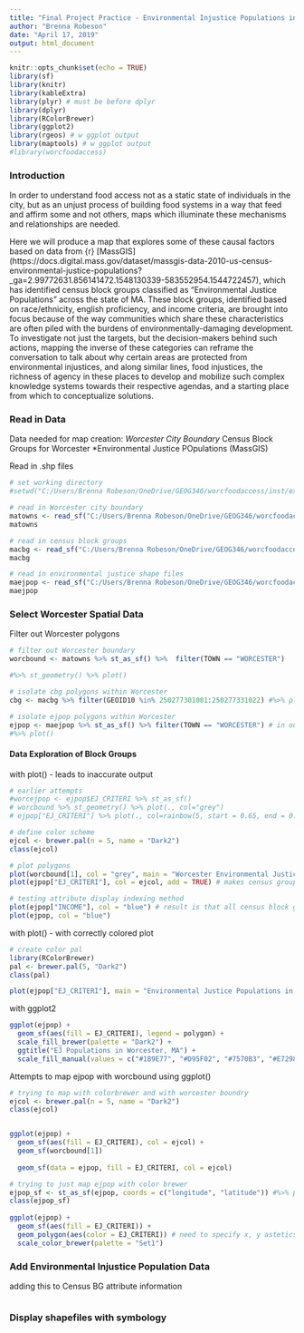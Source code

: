 ```yaml
---
title: "Final Project Practice - Environmental Injustice Populations in worcester, MA"
author: "Brenna Robeson"
date: "April 17, 2019"
output: html_document
---
```


```r
knitr::opts_chunk$set(echo = TRUE)
library(sf)
library(knitr)
library(kableExtra)
library(plyr) # must be before dplyr
library(dplyr)
library(RColorBrewer)
library(ggplot2)
library(rgeos) # w ggplot output
library(maptools) # w ggplot output
#library(worcfoodaccess)
```

### Introduction

In order to understand food access not as a static state of individuals in the city, but as an unjust process of building food systems in a way that feed and affirm some and not others, maps which illuminate these mechanisms and relationships are needed. 

Here we will produce a map that explores some of these causal factors based on data from {r} [MassGIS] (https://docs.digital.mass.gov/dataset/massgis-data-2010-us-census-environmental-justice-populations?_ga=2.99772631.856141472.1548130339-583552954.1544722457), which has identified census block groups classified as "Environmental Justice Populations" across the state of MA. These block groups, identified based on race/ethnicity, english proficiency, and income criteria, are brought into focus because of the way communities which share these characteristics are often piled with the burdens of environmentally-damaging development. To investigate not just the targets, but the decision-makers behind such actions, mapping the inverse of these categories can reframe the conversation to talk about why certain areas are protected from environmental injustices, and along similar lines, food injustices, the richness of agency in these places to develop and mobilize such complex knowledge systems towards their respective agendas, and a starting place from which to conceptualize solutions.  





### Read in Data

Data needed for map creation:
*Worcester City Boundary
*Census Block Groups for Worcester
*Environmental Justice POpulations (MassGIS)


Read in .shp files
```r
# set working directory
#setwd("C:/Users/Brenna Robeson/OneDrive/GEOG346/worcfoodaccess/inst/extdata/") # do I actually need to do this?

# read in Worcester city boundary
matowns <- read_sf("C:/Users/Brenna Robeson/OneDrive/GEOG346/worcfoodaccess/inst/extdata/TOWNS_POLY.shp") 
matowns

# read in census block groups
macbg <- read_sf("C:/Users/Brenna Robeson/OneDrive/GEOG346/worcfoodaccess/inst/extdata/CENSUS2010BLOCKGROUPS_POLY.shp") 
macbg

# read in environmental justice shape files
maejpop <- read_sf("C:/Users/Brenna Robeson/OneDrive/GEOG346/worcfoodaccess/inst/extdata/EJ_POLY.shp")
maejpop
```



### Select Worcester Spatial Data

Filter out Worcester polygons
```r
# filter out Worcester boundary
worcbound <- matowns %>% st_as_sf() %>%  filter(TOWN == "WORCESTER") 

#%>% st_geometry() %>% plot()

# isolate cbg polygons within Worcester 
cbg <- macbg %>% filter(GEOID10 %in% 250277301001:250277331022) #%>% plot()

# isolate ejpop polygons within Worcester
ejpop <- maejpop %>% st_as_sf() %>% filter(TOWN == "WORCESTER") # in our practice and assignments, the data was properly formatted, but what are best practices when using shape files for preparing data for analysis? for names of columns, excessive columns, etc?
#%>% plot()
```

#### Data Exploration of Block Groups

with plot() - leads to inaccurate output
```r
# earlier attempts
#worcejpop <- ejpop$EJ_CRITERI %>% st_as_sf()
# worcbound %>% st_geometry() %>% plot(., col="grey")
# ejpop["EJ_CRITERI"] %>% plot(., col=rainbow(5, start = 0.65, end = 0.9), add = TRUE)

# define color scheme
ejcol <- brewer.pal(n = 5, name = "Dark2")
class(ejcol)

# plot polygons 
plot(worcbound[1], col = "grey", main = "Worcester Environmental Justice Populations", reset=F) # need reset when plotting sf objects over other sf objects
plot(ejpop["EJ_CRITERI"], col = ejcol, add = TRUE) # makes census groups all different colors, but not according to their actual attribute values

# testing attribute display indexing method
plot(ejpop["INCOME"], col = "blue") # result is that all census block groups are colored blue, not just the ones actually classified as low income
plot(ejpop, col = "blue")
```

with plot() - with correctly colored plot
```r
# create color pal
library(RColorBrewer)
pal <- brewer.pal(5, "Dark2") 
class(pal)

plot(ejpop["EJ_CRITERI"], main = "Environmental Justice Populations in Worcester", pal = pal)
```


with ggplot2
```r
ggplot(ejpop) +
  geom_sf(aes(fill = EJ_CRITERI), legend = polygon) +
  scale_fill_brewer(palette = "Dark2") + 
  ggtitle("EJ Populations in Worcester, MA") +
  scale_fill_manual(values = c("#1B9E77", "#D95F02", "#7570B3", "#E7298A", "#66A61E"), labels = c("Income", "Minority", "Minority and English Isolation", "Minority and Income", "Minority, Income, and English Isolation"), name = "EJ Population\nCriteria") # how could I have done this without listing the hex codes

```


Attempts to map ejpop with worcbound using ggplot()
```r
# trying to map with colorbrewer and with worcester boundry
ejcol <- brewer.pal(n = 5, name = "Dark2")
class(ejcol)


ggplot(ejpop) + 
  geom_sf(aes(fill = EJ_CRITERI), col = ejcol) +
  geom_sf(worcbound[1])
  
  geom_sf(data = ejpop, fill = EJ_CRITERI, col = ejcol)

# trying to just map ejpop with color brewer
ejpop_sf <- st_as_sf(ejpop, coords = c("longitude", "latitude")) #%>% plot()
class(ejpop_sf)
  
ggplot(ejpop) +
  geom_sf(aes(fill = EJ_CRITERI)) +
  geom_polygon(aes(color = EJ_CRITERI)) # need to specify x, y astetics, but how??
  scale_color_brewer(palette = "Set1")
```



### Add Environmental Injustice Population Data

adding this to Census BG attribute information 
```r

```



### Display shapefiles with symbology













